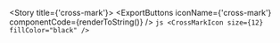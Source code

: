 
<Meta title="Foundations/Icons/cross-mark" />

<Story title={'cross-mark'}>
    <IconViewer>
        <CrossMarkIcon size={12} />
    </IconViewer>
    <ExportButtons
        iconName={'cross-mark'}
        componentCode={renderToString(<CrossMarkIcon size={12} />)}
    />
    <IconInfo>
        ```js
        <CrossMarkIcon size={12} fillColor="black" />
        ```
    </IconInfo>
</Story>
